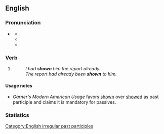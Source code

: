 {{also|Shown}}
==English==

===Pronunciation===
* {{a|US}} {{IPA|/ˈʃoʊn/|lang=en}}
** {{audio|en-us-shown.ogg|Audio (US)|lang=en}}
** {{rhymes|əʊn|lang=en}}
** {{homophones|shone|lang=en}}

===Verb===
{{head|en|past participle}}

# {{past participle of|show|lang=en|nocat=1}}
#: ''I had '''shown''' him the report already.''
#: ''The report had already been '''shown''' to him.''

====Usage notes====
* ''Garner's Modern American Usage'' favors [[shown]] over [[showed]] as past participle and claims it is mandatory for passives.

===Statistics===
{{rank|mighty|Hart|social|923|shown|escape|Mr|shot}}

[[Category:English irregular past participles]]